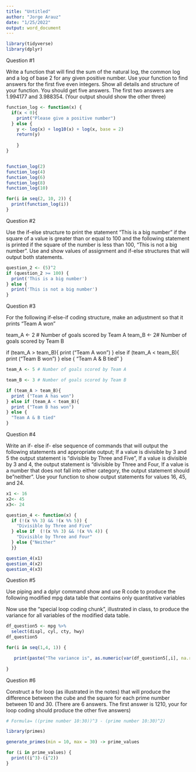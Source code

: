 ```yaml
---
title: "Untitled"
author: "Jorge Arauz"
date: "1/25/2022"
output: word_document
---
```


```r
library(tidyverse)
library(dplyr)
```



Question #1

Write a function that will find the sum of the natural log, the common log and a log of base 2 for any given positive number. Use your function to find answers for the first five even integers. Show all details and structure of your function.  You should get five answers. The first two answers are 1.994177 and 3.988354. (Your output should show the other three)


```r
function_log <- function(x) {
  if(x < 0){
    print("Please give a positive number")
  } else {
    y <- log(x) + log10(x) + log(x, base = 2)
    return(y)
    
    }
}


function_log(2)
function_log(4)
function_log(6)
function_log(8)
function_log(10)

for(i in seq(2, 10, 2)) {
  print(function_log(i))
}

```



Question #2 

Use the if-else structure to print the statement "This is a big number" if the square of a value is greater than or equal to 100 and the following statement is printed if the square of the number is less than 100, "This is not a big number”. Use and show values of assignment and if-else structures that will output both statements.


```r
question_2 <- (5)^2 
if (question_2 >= 100) {
  print('This is a big number')
} else {
  print('This is not a big number')  
}

```



Question #3

For the following if-else-if coding structure, make an adjustment so that it prints "Team A won"

team_A <- 2 # Number of goals scored by Team A
team_B <- 2# Number of goals scored by Team B

if (team_A > team_B){
  print ("Team A won")
} else if (team_A < team_B){
  print ("Team B won")
} else {
  "Team A & B tied"
}


```r
team_A <- 5 # Number of goals scored by Team A

team_B <- 3 # Number of goals scored by Team B

if (team_A > team_B){
  print ("Team A has won")
} else if (team_A < team_B){
  print ("Team B has won")
} else {
  "Team A & B tied"
}
```



Question #4

Write an if- else if- else sequence of commands that will output the following statements and appropriate output; If a value is divisible by 3 and 5 the output statement is "divisible by Three and Five", If a value is divisible by 3 and 4, the output statement is "divisible by Three and Four, If a value is a number that does not fall into either category, the output statement should be  "neither". Use your function to show output statements for values 16, 45, and 24.


```r
x1 <- 16
x2<- 45
x3<- 24

question_4 <- function(x) {
  if (!(x %% 3) && !(x %% 5)) {
    "Divisible by Three and Five"
  } else if  (!(x %% 3) && !(x %% 4)) {
    "Divisible by Three and Four"
  } else {"Neither"
  }}

question_4(x1)
question_4(x2)
question_4(x3)
```



Question #5

Use piping and a dplyr command show and use R code to produce the following modified mpg data table that contains only quantitative variables

Now use the “special loop coding chunk”, illustrated in class, to produce the variance for all variables of the modified data table.


```r
df_question5 <- mpg %>% 
  select(displ, cyl, cty, hwy)
df_question5

for(i in seq(1,4, 1)) {

   print(paste("The variance is", as.numeric(var(df_question5[,i], na.rm = T))))
  
}
```



Question #6

Construct a for loop (as illustrated in the notes) that will produce the difference between the cube and the square for each prime number between 10 and 30.  (There are 6 answers. The first answer is 1210, your for loop coding should produce the other five answers)


```r
# Formula= ((prime number 10:30))^3 - (prime number 10:30)^2)

library(primes)

generate_primes(min = 10, max = 30) -> prime_values

for (i in prime_values) {
  print((i^3)-(i^2))
}
```



